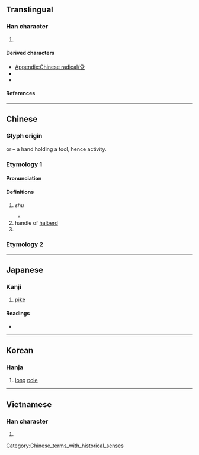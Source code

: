 {{also|𠬛|及}}
{{character info}}
{{character info|⽎}}
==Translingual==
{{stroke order|type=animate}}

===Han character===
{{Han char|rn=79|rad=殳|as=00|sn=4|four=77407|canj=HNE,XHNE|ids=⿱𠘧又(GHT),⿱几又(JK)}}

# {{mul-kangxi radical-def}}

====Derived characters====
* [[Appendix:Chinese radical/殳]]
* {{l|mul|[[伇]], [[吺]], [[坄]], [[𡚾]], [[𭚧]], [[役]], [[𢗎]], [[投]], [[没]], [[𤝈]], [[𨸜]], [[杸]], [[殁]], [[𤓶]], [[炈]], [[𤖬]], [[𤤄]], [[股]], [[祋]], [[𥍟]], [[砓]], [[𥝻]], [[竐]], [[𧘣]], [[羖]], [[𰯯]], [[般]], [[𧈻]], [[𧣇]], [[設]]([[设]]), [[豛]], [[䝘]], [[𧺢]], [[䟝]], [[軗]]([[𨐅]]), [[酘]], [[𨱚]], [[鈠]]([[𨱁]]), [[𧰵]], [[䩔]], [[䬦]], [[㨌]], [[𫘈]], [[骰]], [[𨕵]], [[𩵤]], [[𪉘]], [[𪌓]], [[𪐮]], [[𬖫]], [[𧯸]], [[𪕂]], [[𬗿]], [[𫠙]], [[𪛒]]}}
* {{l|mul|[[𠚹]], [[𫽑]], [[𡧔]], [[芟]], [[癹]], [[𦤂]], [[𬯹]], [[䯴]], [[𥰺]], [[𠨻]], [[𭙔]], [[疫]], [[𡇀]]}}

====References====
{{Han ref|kx=0584.170|dkj=16613|dj=0977.050|hdz=32155.010|uh=6BB3}}

----

==Chinese==
{{zh-forms}}
{{zh-wp|zh:殳部|en:Radical 79}}
{{zh-wp|zh:殳 (武器)}}
{{zh-wp|zh:殳姓}}

===Glyph origin===
{{Han etym}}
{{liushu|p}} or {{Han compound|𠘧|又|ls=ic|t1=|t2=|no_och2=1}} – a hand holding a tool, hence activity.

===Etymology 1===

====Pronunciation====
{{zh-pron
|m=shū
|c=syu4
|h=pfs=
|mn=sû
|w=
|mc=y
|oc=y
|ma=|ma2=
|cat=n,pn
}}

====Definitions====
{{zh-hanzi}}

# {{lb|zh|historical}} ''shu'' {{gloss|an ancient Chinese [[weapon]]}}
#* {{zh-x|伯 也 執 殳、為 王 前驅。|ref=Shijing|My husband, grasping his '''halberd''', is in the leading chariot of the king's [host].}}
# handle of [[halberd]]
# {{surname|zh}}

{{zh-cat|Weapons}}

===Etymology 2===
{{zh-see|沒|ss}}

----

==Japanese==

===Kanji===
{{ja-kanji|grade=|rs=殳00}}

# [[pike]]

====Readings====
* {{ja-readings
|goon=ず
|kanon=しゅ
|kun=ほこ-, また-}}

----

==Korean==

===Hanja===
{{ko-hanja|hangeul=수|eumhun=|rv=su|mr=su|y=su}}

# [[long]] [[pole]]

----

==Vietnamese==

===Han character===
{{vi-readings|reading=thù|rs=殳00}}

# {{rfdef|vi|sort=殳00}}

[[Category:CJKV radicals| ]]
[[Category:Chinese_terms_with_historical_senses]]